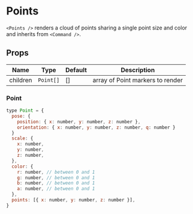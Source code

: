 
# Points

`<Points />` renders a cloud of points sharing a single point size and color and inherits from `<Command />`.

## Props

| Name     | Type      | Default | Description                      |
| -------- | --------- | ------- | -------------------------------- |
| children | `Point[]` | []      | array of Point markers to render |

### Point

```js
type Point = {
  pose: {
    position: { x: number, y: number, z: number },
    orientation: { x: number, y: number, z: number, q: number }
  }
  scale: {
    x: number,
    y: number,
    z: number,
  },
  color: {
    r: number, // between 0 and 1
    g: number, // between 0 and 1
    b: number, // between 0 and 1
    a: number, // between 0 and 1
  },
  points: [{ x: number, y: number, z: number }],
}
```

<Points />
